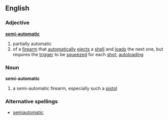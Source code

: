 ==English==
===Adjective===
'''[[semi-]][[automatic]]'''
# partially automatic
# of a [[firearm]] that [[automatically]] [[eject]]s a [[shell]] and [[load]]s the next one, but requires the [[trigger]] to be [[squeeze]]d for each [[shot]]; [[autoloading]]
===Noun===
'''semi-automatic'''
# a semi-automatic firearm, especially such a [[pistol]]
===Alternative spellings===
*[[semiautomatic]]